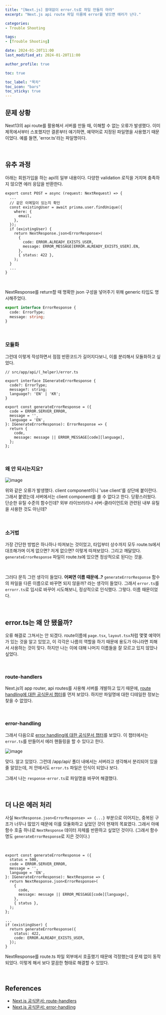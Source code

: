 ```yaml
---
title: "[Next.js] 쓸데없이 error.ts로 파일 만들지 마라"
excerpt: "Next.js api route 파일 이름에 error를 넣으면 에러가 난다."

categories:
- Trouble Shooting

tags:
- [Trouble Shooting]

date: 2024-01-20T11:00
last_modified_at: 2024-01-20T11:00

author_profile: true

toc: true

toc_label: "목차"
toc_icon: "bars"
toc_sticky: true
---
```


## 문제 상황

Next13의 api route를 활용해서 서버를 만들 때, 이해할 수 없는 오류가 발생했다. 이미 제목에서부터 스포했지만 결론부터 얘기하면, 예약어로 지정된 파일명을 사용했기 때문이었다. 예를 들면, 'error.ts'라는 파일명이다.

<br />

## 유추 과정

아래는 회원가입을 하는 api의 일부 내용이다. 다양한 validation 로직을 거치며 충족하지 않으면 에러 응답을 반환한다.

```tsx
export const POST = async (request: NextRequest) => {
  ...
  // 같은 이메일이 있는지 확인
  const existingUser = await prisma.user.findUnique({
    where: {
      email,
    },
  });
  if (existingUser) {
    return NextResponse.json<ErrorResponse>(
      {
        code: ERROR.ALREADY_EXISTS_USER,
        message: ERROR_MESSAGE[ERROR.ALREADY_EXISTS_USER].EN,
      },
      { status: 422 },
    );
  }
  ...
}
```

<br />

NextResponse를 return할 때 명확한 json 구성을 넣어주기 위해 generic 타입도 명시해주었다.

```ts
export interface ErrorResponse {
  code: ErrorType;
  message: string;
}
```

<br />

### 모듈화

그런데 이렇게 작성하면서 점점 반환코드가 길어지다보니, 이를 분리해서 모듈화하고 싶었다.

```tsx
// src/app/api/(_helper)/error.ts

export interface IGenerateErrorResponse {
  code?: ErrorType;
  message?: string;
  language?: 'EN' | 'KR';
}

export const generateErrorResponse = ({
  code = ERROR.SERVER_ERROR,
  message = '',
  language = 'EN',
}: IGenerateErrorResponse): ErrorResponse => {
  return {
    code,
    message: message || ERROR_MESSAGE[code][language],
  };
};
```

<br />

### 왜 안 되시는지요?

![image](https://github.com/Orchemi/PS/assets/86189596/1154a1d7-4192-413c-aafa-665edd2f465e)

위와 같은 오류가 발생했다. client component이니 'use client'를 상단에 붙이란다. 그래서 붙였는데 서버에서는 client component를 쓸 수 없다고 한다. 당황스러웠다. 단순한 유틸 수준의 함수인데? 외부 라이브러리나 서버-클라이언트와 관련된 내부 유틸을 사용한 것도 아닌데?

<br />

### 소거법

가장 간단한 방법은 하나하나 따져보는 것이었고, 타입부터 상수까지 모두 route.ts에서 대조해가며 이게 없으면? 저게 없으면? 이렇게 따져보았다. 그리고 깨달았다. `generateErrorResponse` 파일이 route.ts에 있으면 정상적으로 된다는 것을.

<br />

그러다 문득 그런 생각이 들었다. **어쩌면 이름 때문에..?** `generateErrorResponse` 함수의 파일을 다른 이름으로 바꾸면 되지 않을까? 라는 생각이 들었다. 그래서 `error.ts`를 `errorr.ts`로 임시로 바꾸어 시도해보니, 정상적으로 인식했다. 그렇다. 이름 때문이었다.

<br />

## error.ts는 왜 안 됐을까?

오류 해결로 그쳐서는 안 되겠다. route이름에 `page.tsx`, `layout.tsx`처럼 몇몇 예약어가 있는 것을 알고 있었고, 이 각각은 나름의 역할을 하기 때문에 용도가 아니라면 피해서 사용하는 것이 맞다. 하지만 나는 이에 대해 나머지 이름들을 잘 모르고 있지 않았나 싶었다.

<br />

### route-handlers

Next.js의 app router, api routes를 사용해 서버를 개발하고 있기 때문에, [route handling에 대한 공식문서 챕터](https://nextjs.org/docs/app/building-your-application/routing/route-handlers)를 먼저 보았다. 하지만 파일명에 대한 디테일한 정보는 찾을 수 없었다.

<br />

### error-handling

그래서 다음으로 [error handling에 대한 공식문서 챕터](https://nextjs.org/docs/app/building-your-application/routing/error-handling)를 보았다. 이 챕터에서는 `error.ts`를 만들어서 에러 핸들링을 할 수 있다고 한다.

![image](https://github.com/Orchemi/PS/assets/86189596/c6a59d62-ddcc-4787-82cf-171cb2d3ee8f)

맞다. 알고 있었다. 그런데 /app/api/ 폴더 내에서는 서버라고 생각해서 분리되어 있을 줄 알았는데, 저 안에서도 `error.ts` 파일은 인식이 되었나 보다.

그래서 나는 `response-error.ts`로 파일명을 바꾸어 해결했다.

<br />

## 더 나은 에러 처리

사실 `NextResponse.json<ErrorResponse> => {...}` 부분으로 이어지는, 중복된 구조가 너무나 많았기 때문에 이를 모듈화하고 싶었던 것이 현재의 목표였다. 그래서 아예 함수 호출 하나로 `NextResponse` 데이터 자체를 반환하고 싶었던 것이다. (그래서 함수명도 `generateErrorResponse`로 지은 것이다.)

<br />

```tsx
export const generateErrorResponse = ({
  status = 500,
  code = ERROR.SERVER_ERROR,
  message = '',
  language = 'EN',
}: IGenerateErrorResponse): NextResponse => {
  return NextResponse.json<ErrorResponse>(
    {
      code,
      message: message || ERROR_MESSAGE[code][language],
    },
    { status },
  );
};
```

```tsx
...
if (existingUser) {
  return generateErrorResponse({
    status: 422,
    code: ERROR.ALREADY_EXISTS_USER,
  });
}
```

NextResponse를 route.ts 파일 외부에서 호출했기 때문에 걱정했는데 문제 없이 동작되었다. 이렇게 해서 보다 깔끔한 형태로 해결할 수 있었다.

<br />

## References

- [Next.js 공식문서: route-handlers](https://nextjs.org/docs/app/building-your-application/routing/route-handlers)
- [Next.js 공식문서: error-handling](https://nextjs.org/docs/app/building-your-application/routing/error-handling)